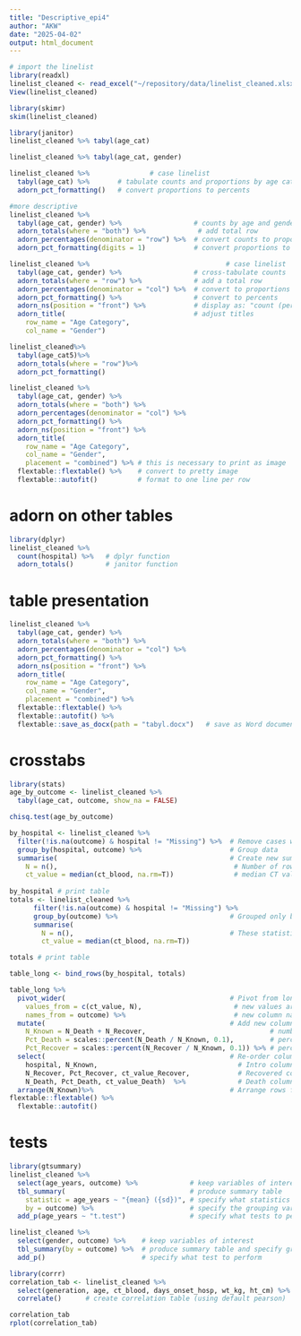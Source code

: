 ```yaml
---
title: "Descriptive_epi4"
author: "AKW"
date: "2025-04-02"
output: html_document
---
```


```r
# import the linelist
library(readxl)
linelist_cleaned <- read_excel("~/repository/data/linelist_cleaned.xlsx")
View(linelist_cleaned)

```



```r
library(skimr)
skim(linelist_cleaned)


```
```r
library(janitor)
linelist_cleaned %>% tabyl(age_cat)

linelist_cleaned %>% tabyl(age_cat, gender)

linelist_cleaned %>%               # case linelist
  tabyl(age_cat) %>%       # tabulate counts and proportions by age category
  adorn_pct_formatting()   # convert proportions to percents

#more descriptive
linelist_cleaned %>%                                  
  tabyl(age_cat, gender) %>%                  # counts by age and gender
  adorn_totals(where = "both") %>%             # add total row
  adorn_percentages(denominator = "row") %>%  # convert counts to proportions
  adorn_pct_formatting(digits = 1)            # convert proportions to percents

linelist_cleaned %>%                                  # case linelist
  tabyl(age_cat, gender) %>%                  # cross-tabulate counts
  adorn_totals(where = "row") %>%             # add a total row
  adorn_percentages(denominator = "col") %>%  # convert to proportions
  adorn_pct_formatting() %>%                  # convert to percents
  adorn_ns(position = "front") %>%            # display as: "count (percent)"
  adorn_title(                                # adjust titles
    row_name = "Age Category",
    col_name = "Gender")

linelist_cleaned%>%
  tabyl(age_cat5)%>%
  adorn_totals(where = "row")%>%
  adorn_pct_formatting()

```
```r
linelist_cleaned %>%
  tabyl(age_cat, gender) %>% 
  adorn_totals(where = "both") %>% 
  adorn_percentages(denominator = "col") %>% 
  adorn_pct_formatting() %>% 
  adorn_ns(position = "front") %>% 
  adorn_title(
    row_name = "Age Category",
    col_name = "Gender",
    placement = "combined") %>% # this is necessary to print as image
  flextable::flextable() %>%    # convert to pretty image
  flextable::autofit()          # format to one line per row 

```

# adorn on other tables
```r
library(dplyr)
linelist_cleaned %>% 
  count(hospital) %>%   # dplyr function
  adorn_totals()        # janitor function

```
# table presentation
```r
linelist_cleaned %>%
  tabyl(age_cat, gender) %>% 
  adorn_totals(where = "both") %>% 
  adorn_percentages(denominator = "col") %>% 
  adorn_pct_formatting() %>% 
  adorn_ns(position = "front") %>% 
  adorn_title(
    row_name = "Age Category",
    col_name = "Gender",
    placement = "combined") %>% 
  flextable::flextable() %>%                    
  flextable::autofit() %>%                     
  flextable::save_as_docx(path = "tabyl.docx")   # save as Word document to filepath

```


# crosstabs
```r
library(stats)
age_by_outcome <- linelist_cleaned %>% 
  tabyl(age_cat, outcome, show_na = FALSE) 

chisq.test(age_by_outcome)

```
```r
by_hospital <- linelist_cleaned %>% 
  filter(!is.na(outcome) & hospital != "Missing") %>%  # Remove cases with missing outcome or hospital
  group_by(hospital, outcome) %>%                      # Group data
  summarise(                                           # Create new summary columns of indicators of interest
    N = n(),                                            # Number of rows per hospital-outcome group     
    ct_value = median(ct_blood, na.rm=T))               # median CT value per group
  
by_hospital # print table
totals <- linelist_cleaned %>% 
      filter(!is.na(outcome) & hospital != "Missing") %>%
      group_by(outcome) %>%                            # Grouped only by outcome, not by hospital    
      summarise(
        N = n(),                                       # These statistics are now by outcome only     
        ct_value = median(ct_blood, na.rm=T))

totals # print table

table_long <- bind_rows(by_hospital, totals) 

table_long %>% 
  pivot_wider(                                         # Pivot from long to wide
    values_from = c(ct_value, N),                       # new values are from ct and count columns
    names_from = outcome) %>%                           # new column names are from outcomes
  mutate(                                              # Add new columns
    N_Known = N_Death + N_Recover,                               # number with known outcome
    Pct_Death = scales::percent(N_Death / N_Known, 0.1),         # percent cases who died (to 1 decimal)
    Pct_Recover = scales::percent(N_Recover / N_Known, 0.1)) %>% # percent who recovered (to 1 decimal)
  select(                                              # Re-order columns
    hospital, N_Known,                                   # Intro columns
    N_Recover, Pct_Recover, ct_value_Recover,            # Recovered columns
    N_Death, Pct_Death, ct_value_Death)  %>%             # Death columns
  arrange(N_Known)%>%                                  # Arrange rows from lowest to highest (Total row at bottom)
flextable::flextable() %>%                    
  flextable::autofit()

```
# tests
```r
library(gtsummary)
linelist_cleaned %>% 
  select(age_years, outcome) %>%             # keep variables of interest
  tbl_summary(                               # produce summary table
    statistic = age_years ~ "{mean} ({sd})", # specify what statistics to show
    by = outcome) %>%                        # specify the grouping variable
  add_p(age_years ~ "t.test")                # specify what tests to perform

linelist_cleaned %>% 
  select(gender, outcome) %>%    # keep variables of interest
  tbl_summary(by = outcome) %>%  # produce summary table and specify grouping variable
  add_p()                        # specify what test to perform

```

```r
library(corrr)
correlation_tab <- linelist_cleaned %>% 
  select(generation, age, ct_blood, days_onset_hosp, wt_kg, ht_cm) %>%   # keep numeric variables of interest
  correlate()      # create correlation table (using default pearson)

correlation_tab
rplot(correlation_tab)

```





